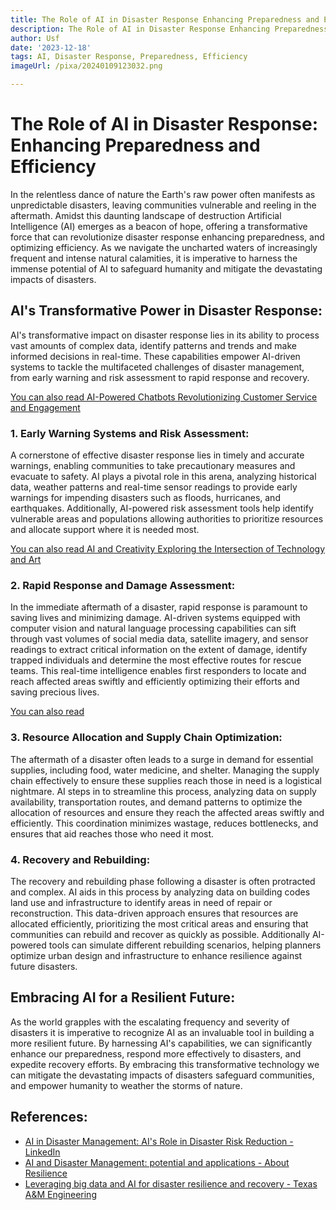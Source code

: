 ```yaml
---
title: The Role of AI in Disaster Response Enhancing Preparedness and Efficiency
description: The Role of AI in Disaster Response Enhancing Preparedness and Efficiency
author: Usf
date: '2023-12-18'
tags: AI, Disaster Response, Preparedness, Efficiency
imageUrl: /pixa/20240109123032.png

---
```

# The Role of  AI in Disaster  Response: Enhancing Preparedness and Efficiency

In the relentless dance  of nature the Earth's raw power often  manifests  as unpredictable disasters, leaving communities vulnerable and reeling in the aftermath. Amidst  this daunting landscape of destruction Artificial Intelligence (AI) emerges as a beacon of hope, offering a transformative force that can revolutionize  disaster response enhancing preparedness,  and optimizing efficiency. As we navigate the uncharted waters  of increasingly frequent and intense natural  calamities,  it is imperative to harness the immense potential of AI to safeguard humanity and mitigate the devastating impacts of disasters.  

## AI's Transformative Power in Disaster  Response:

AI's transformative impact on disaster response lies in its ability to process vast amounts of complex data, identify  patterns and trends and make  informed decisions in real-time. These  capabilities  empower AI-driven systems to tackle the multifaceted challenges  of disaster management, from early warning and risk assessment to  rapid response and recovery.

[You can also read AI-Powered Chatbots Revolutionizing Customer Service and Engagement](AI-Powered%20Chatbots%20Revolutionizing%20Customer%20Service%20and%20Engagement)


### 1. Early  Warning Systems and Risk Assessment:

A cornerstone of effective disaster response lies in timely and accurate  warnings,  enabling  communities to take precautionary measures and evacuate  to safety. AI  plays a pivotal role in this arena, analyzing historical data, weather patterns and real-time sensor readings to provide early warnings  for impending  disasters such as floods,  hurricanes, and earthquakes. Additionally, AI-powered risk assessment tools help  identify vulnerable areas and populations allowing authorities to prioritize resources and allocate support where  it is needed most.

[You can  also read AI and Creativity Exploring the Intersection of Technology and Art](AI%20and%20Creativity%20Exploring%20the%20Intersection%20of%20Technology%20and%20Art)


### 2. Rapid Response and Damage Assessment:

In the immediate aftermath  of a disaster, rapid response is  paramount to  saving lives and minimizing damage. AI-driven systems equipped with computer vision and natural language processing  capabilities can sift through vast volumes of social media data, satellite imagery, and  sensor readings to extract critical information on the extent of damage, identify trapped individuals and determine the most effective routes for rescue teams. This real-time intelligence enables first responders to locate  and reach affected areas swiftly and efficiently optimizing their efforts and saving precious lives.

[You can also read ]()


### 3. Resource Allocation and Supply Chain  Optimization:

The aftermath of  a disaster often leads to a surge in demand for essential supplies, including food, water medicine, and shelter. Managing the supply chain effectively to ensure these  supplies reach those in need is a logistical nightmare. AI steps in to  streamline this process, analyzing data on  supply availability, transportation routes, and demand  patterns to  optimize the allocation of resources and ensure they reach the affected areas swiftly and efficiently. This coordination minimizes wastage, reduces bottlenecks, and ensures that  aid reaches those who need it most.

### 4. Recovery  and Rebuilding:

The recovery and rebuilding phase following a disaster  is  often protracted and complex. AI  aids  in this process  by analyzing data on  building codes land use and infrastructure to identify areas in need of repair or reconstruction. This data-driven approach ensures that resources are allocated efficiently, prioritizing the most critical areas and ensuring that communities can rebuild and recover as quickly  as possible. Additionally AI-powered tools can simulate different rebuilding scenarios, helping planners optimize urban design and infrastructure to enhance resilience against future disasters.

## Embracing AI  for  a Resilient Future:

As the world grapples with the escalating frequency and severity of  disasters it is imperative to recognize AI as an invaluable tool in building a more resilient future. By harnessing AI's  capabilities, we can significantly enhance our preparedness, respond more effectively to disasters, and  expedite recovery efforts. By embracing this  transformative technology we can mitigate the devastating impacts of disasters safeguard communities, and empower humanity to weather the  storms of nature.

## References:
- [AI in Disaster Management: AI's Role in Disaster Risk Reduction - LinkedIn](https://www.linkedin.com/pulse/ai-disaster-management-ais-role-risk-reduction-neil-sahota)
- [AI and Disaster Management: potential and applications - About Resilience](https://www.aboutresilience.com/ai-and-disaster-management-potential-and-applications/)
- [Leveraging big data and AI for disaster resilience and recovery - Texas A&M Engineering](https://engineering.tamu.edu/news/2023/06/leveraging-big-data-and-ai-for-disaster-resilience-and-recovery.html)
